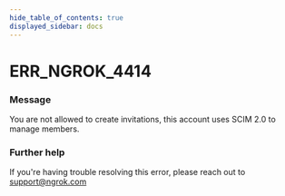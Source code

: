 ```yaml
---
hide_table_of_contents: true
displayed_sidebar: docs
---
```



# ERR_NGROK_4414

### Message
You are not allowed to create invitations, this account uses SCIM 2.0 to manage members.

<ErrorDetails error='err_ngrok_4414' />


### Further help
If you're having trouble resolving this error, please reach out to [support@ngrok.com](mailto:support@ngrok.com?subject=Help%20with%20ERR_NGROK_4414)

